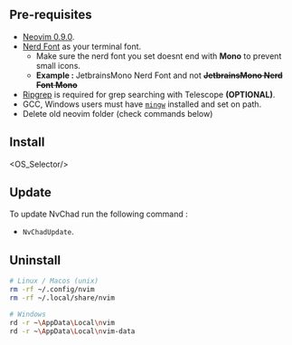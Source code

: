 
## Pre-requisites

- [Neovim 0.9.0](https://github.com/neovim/neovim/releases/tag/v0.9.0).
- [Nerd Font](https://www.nerdfonts.com/) as your terminal font.
  - Make sure the nerd font you set doesnt end with <strong>Mono</strong> to prevent small icons. 
  - <strong>Example : </strong> JetbrainsMono Nerd Font and not **<s>JetbrainsMono Nerd Font Mono</s>**
- [Ripgrep](https://github.com/BurntSushi/ripgrep) is required for grep searching with Telescope <strong>(OPTIONAL)</strong>. 
- GCC, Windows users must have [`mingw`](http://mingw-w64.org/downloads) installed and set on path.
- Delete old neovim folder (check commands below)

## Install

<OS_Selector/>

## Update

To update NvChad run the following command : 

- `NvChadUpdate`.

## Uninstall

```bash
# Linux / Macos (unix)
rm -rf ~/.config/nvim
rm -rf ~/.local/share/nvim

# Windows
rd -r ~\AppData\Local\nvim
rd -r ~\AppData\Local\nvim-data
```
